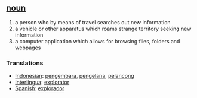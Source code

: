 == [[noun]] ==
# a person who by means of travel searches out new information 
# a vehicle or other apparatus which roams strange territory seeking new information
# a computer application which allows for browsing files, folders and webpages

=== Translations ===
*[[Indonesian]]: [[embara|pengembara]], [[kelana|pengelana]], [[lancong|pelancong]]
*[[Interlingua]]: [[explorator]]
*[[Spanish]]: [[explorador]]